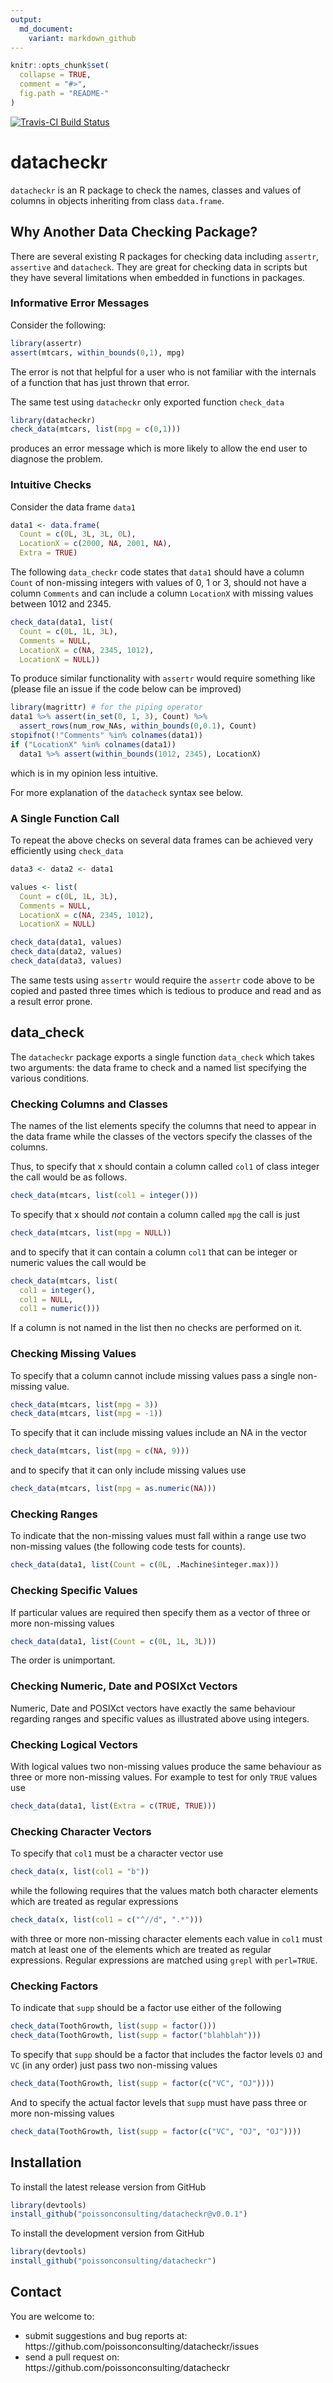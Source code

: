 ```yaml
---
output:
  md_document:
    variant: markdown_github
---
```


<!-- README.md is generated from README.Rmd. Please edit that file -->

```r
knitr::opts_chunk$set(
  collapse = TRUE,
  comment = "#>",
  fig.path = "README-"
)
```

[![Travis-CI Build Status](https://travis-ci.org/poissonconsulting/datacheckr.svg?branch=master)](https://travis-ci.org/poissonconsulting/datacheckr)

# datacheckr

`datacheckr` is an R package to check the names, classes and values of
columns in objects inheriting from class `data.frame`.

## Why Another Data Checking Package?

There are several existing R packages for checking data including
`assertr`, `assertive` and `datacheck`. They are 
great for checking data in scripts but they have several limitations 
when embedded in functions in packages. 

### Informative Error Messages

Consider the following:
```r
library(assertr)
assert(mtcars, within_bounds(0,1), mpg)
```
The error is not that helpful for a user who is not familiar with the internals of a function that has just thrown that error.

The same test using `datacheckr` only exported function `check_data`
```r
library(datacheckr)
check_data(mtcars, list(mpg = c(0,1)))
```
produces an error message which is more likely to allow the end user to diagnose the problem.

### Intuitive Checks

Consider the data frame `data1`
```r
data1 <- data.frame(
  Count = c(0L, 3L, 3L, 0L), 
  LocationX = c(2000, NA, 2001, NA), 
  Extra = TRUE)
```

The following `data_checkr` code states that `data1` 
should have a column `Count` of non-missing integers with values of 0, 1 or 3, 
should not have a column `Comments` and 
can include a column `LocationX` with missing values between 1012 and 2345.
```r
check_data(data1, list(
  Count = c(0L, 1L, 3L), 
  Comments = NULL, 
  LocationX = c(NA, 2345, 1012),
  LocationX = NULL))
```

To produce similar functionality with `assertr` would require something like
(please file an issue if the code below can be improved)
```r
library(magrittr) # for the piping operator
data1 %>% assert(in_set(0, 1, 3), Count) %>%
  assert_rows(num_row_NAs, within_bounds(0,0.1), Count)
stopifnot(!"Comments" %in% colnames(data1))
if ("LocationX" %in% colnames(data1))
  data1 %>% assert(within_bounds(1012, 2345), LocationX)
```
which is in my opinion less intuitive.

For more explanation of the `datacheck` syntax see below.

### A Single Function Call

To repeat the above checks on several data frames can be 
achieved very efficiently using `check_data`
```r
data3 <- data2 <- data1

values <- list(
  Count = c(0L, 1L, 3L), 
  Comments = NULL, 
  LocationX = c(NA, 2345, 1012),
  LocationX = NULL)

check_data(data1, values)
check_data(data2, values)
check_data(data3, values)
```

The same tests using `assertr` would require the 
`assertr` code above to
be copied and pasted three times
which is tedious to produce and read and as a result error prone.

## data_check

The `datacheckr` package exports a single function `data_check`
which takes two arguments: the data frame to check and a named list specifying
the various conditions.

### Checking Columns and Classes

The names of the list elements specify
the columns that need to appear in the data frame while the classes
of the vectors specify the classes of the columns.

Thus, to specify that x should contain a column called `col1` of class integer
the call would be as follows.
```r
check_data(mtcars, list(col1 = integer()))
```
To specify that x should *not* contain a column called `mpg`
the call is just
```r
check_data(mtcars, list(mpg = NULL))
```
and to specify that it can contain a column `col1` that can
be integer or numeric values the call would be
```r
check_data(mtcars, list(
  col1 = integer(), 
  col1 = NULL, 
  col1 = numeric()))
```
If a column is not named in the list then no checks are performed on it.

### Checking Missing Values

To specify that a column cannot include missing values pass
a single non-missing value.
```r
check_data(mtcars, list(mpg = 3))
check_data(mtcars, list(mpg = -1))
```
To specify that it can include missing values include 
an NA in the vector
```r
check_data(mtcars, list(mpg = c(NA, 9)))
```
and to specify that it can only include missing values use
```r
check_data(mtcars, list(mpg = as.numeric(NA)))
```

### Checking Ranges

To indicate that the non-missing values 
must fall within a range use
two non-missing values (the following code tests for counts).
```r
check_data(data1, list(Count = c(0L, .Machine$integer.max)))
```

### Checking Specific Values

If particular values are required then specify them
as a vector of three or more non-missing values
```r
check_data(data1, list(Count = c(0L, 1L, 3L)))
```
The order is unimportant.

### Checking Numeric, Date and POSIXct Vectors

Numeric, Date and POSIXct vectors have exactly
the same behaviour regarding ranges and specific values
as illustrated above using integers.

### Checking Logical Vectors

With logical values two non-missing values produce the
same behaviour as 
three or more non-missing values.
For example to test for only `TRUE` values use
```r
check_data(data1, list(Extra = c(TRUE, TRUE)))
```

### Checking Character Vectors

To specify that `col1` must be a character vector use
``` r
check_data(x, list(col1 = "b"))
```
while the following requires that the values match both
character elements which are treated as regular expressions
``` r
check_data(x, list(col1 = c("^//d", ".*")))
```
with three or more non-missing character elements
each value in `col1` must match at least one of the elements
which are treated as regular expressions.
Regular expressions are matched using `grepl` with `perl=TRUE`.

### Checking Factors

To indicate that `supp` should be a factor use either of the following
```r
check_data(ToothGrowth, list(supp = factor()))
check_data(ToothGrowth, list(supp = factor("blahblah")))
```

To specify that `supp`
should be a factor that includes the factor
levels `OJ` and `VC` (in any order) just pass two non-missing values
```r
check_data(ToothGrowth, list(supp = factor(c("VC", "OJ"))))
```
And to specify the actual factor levels that `supp` must have pass three
or more non-missing values
```r
check_data(ToothGrowth, list(supp = factor(c("VC", "OJ", "OJ"))))
```

## Installation

To install the latest release version from GitHub
``` r
library(devtools)
install_github("poissonconsulting/datacheckr@v0.0.1")
```

To install the development version from GitHub
``` r
library(devtools)
install_github("poissonconsulting/datacheckr")
```

## Contact

You are welcome to:

* submit suggestions and bug reports at: https://github.com/poissonconsulting/datacheckr/issues
* send a pull request on: https://github.com/poissonconsulting/datacheckr

